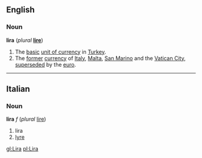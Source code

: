 ==English==
===Noun===
{{wikipedia}}
'''lira''' (''plural'' '''[[lire]]''')

#The [[basic]] [[unit of currency]] in [[Turkey]].
#The [[former]] [[currency]] of [[Italy]], [[Malta]], [[San Marino]] and the [[Vatican City]], [[supersede]]d by the [[euro]].

----
==Italian==
===Noun===
'''lira''' ''f'' (''plural'' [[lire]])

#lira
#[[lyre]]

[[gl:Lira]]
[[pl:Lira]]